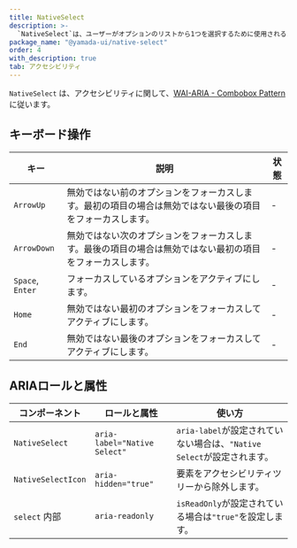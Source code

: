 ```yaml
---
title: NativeSelect
description: >-
  `NativeSelect`は、ユーザーがオプションのリストから1つを選択するために使用されるコンポーネントです。ブラウザ（ユーザーエージェント）によって提供されるネイティブなドロップダウンリストを表示します。
package_name: "@yamada-ui/native-select"
order: 4
with_description: true
tab: アクセシビリティ
---
```


`NativeSelect` は、アクセシビリティに関して、[WAI-ARIA - Combobox Pattern]("https://www.w3.org/WAI/ARIA/apg/patterns/combobox/examples/combobox-select-only/")に従います。

## キーボード操作

| キー             | 説明                                                                                                       | 状態 |
| ---------------- | ---------------------------------------------------------------------------------------------------------- | ---- |
| `ArrowUp`        | 無効ではない前のオプションをフォーカスします。最初の項目の場合は無効ではない最後の項目をフォーカスします。 | -    |
| `ArrowDown`      | 無効ではない次のオプションをフォーカスします。最後の項目の場合は無効ではない最初の項目をフォーカスします。 | -    |
| `Space`, `Enter` | フォーカスしているオプションをアクティブにします。                                                         | -    |
| `Home`           | 無効ではない最初のオプションをフォーカスしてアクティブにします。                                           | -    |
| `End`            | 無効ではない最後のオプションをフォーカスしてアクティブにします。                                           | -    |

## ARIAロールと属性

| コンポーネント           | ロールと属性                 | 使い方                                                                 |
| ------------------------ | ---------------------------- | ---------------------------------------------------------------------- |
| `NativeSelect`           | `aria-label="Native Select"` | `aria-label`が設定されていない場合は、`"Native Select`が設定されます。 |
| `NativeSelectIcon`       | `aria-hidden="true"`         | 要素をアクセシビリティツリーから除外します。                           |
| `select` <Tag>内部</Tag> | `aria-readonly`              | `isReadOnly`が設定されている場合は`"true"`を設定します。               |
